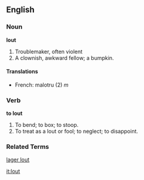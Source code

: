 ==English==

===Noun===

'''lout'''

#Troublemaker, often violent
#A clownish, awkward fellow; a bumpkin.

====Translations====
*French: malotru (2) ''m''

===Verb===

'''to lout'''

#To bend; to box; to stoop.
#To treat as a lout or fool; to neglect; to disappoint.

===Related Terms===
[[lager lout]]

[[it:lout]]